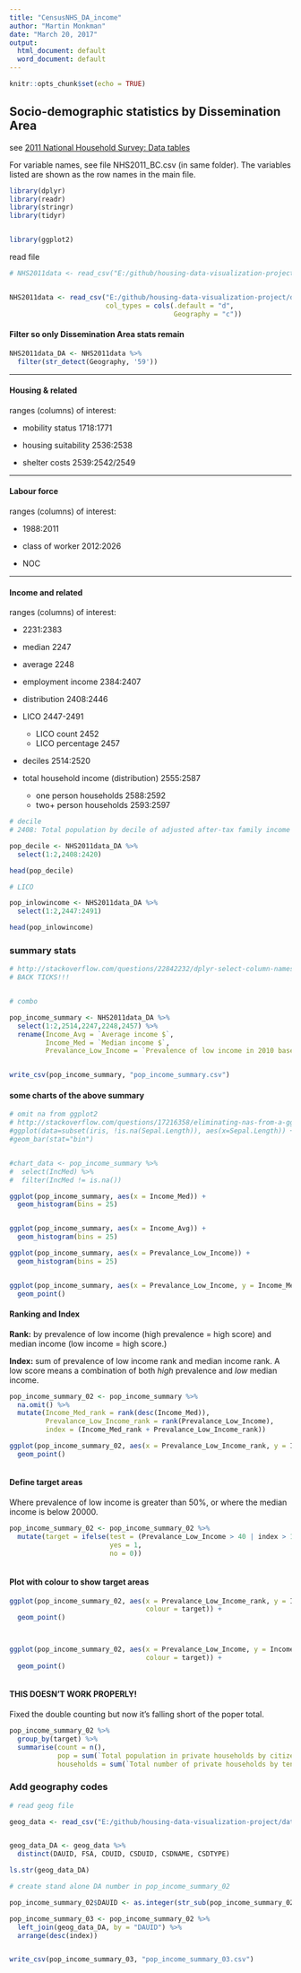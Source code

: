 ```yaml
---
title: "CensusNHS_DA_income"
author: "Martin Monkman"
date: "March 20, 2017"
output:
  html_document: default
  word_document: default
---
```


```r
knitr::opts_chunk$set(echo = TRUE)
```

## Socio-demographic statistics by Dissemination Area

see [2011 National Household Survey: Data tables](http://www12.statcan.gc.ca/nhs-enm/2011/dp-pd/dt-td/Lp-eng.cfm?LANG=E&APATH=3&DETAIL=0&DIM=0&FL=A&FREE=0&GC=0&GID=0&GK=0&GRP=0&PID=0&PRID=0&PTYPE=105277&S=0&SHOWALL=Yes&StartRow=1&SUB=0&Temporal=2013&THEME=98&VID=0&VNAMEE=&VNAMEF=)


For variable names, see file NHS2011_BC.csv (in same folder). The variables listed are shown as the row names in the main file.

```r
library(dplyr)
library(readr)
library(stringr)
library(tidyr)


library(ggplot2)


```



read file

```r

# NHS2011data <- read_csv("E:/github/housing-data-visualization-project/data/R3_SCP_Can_PR_CD_CSD_DA_AllGNRs_withSUPP_BC.csv")


NHS2011data <- read_csv("E:/github/housing-data-visualization-project/data/R3_SCP_Can_PR_CD_CSD_DA_AllGNRs_withSUPP_BC.csv",
                        col_types = cols(.default = "d",
                                         Geography = "c"))


```

#### Filter so only Dissemination Area stats remain

```r

NHS2011data_DA <- NHS2011data %>%
  filter(str_detect(Geography, '59'))


```

---

#### Housing & related

ranges (columns) of interest:

* mobility status  1718:1771

* housing suitability  2536:2538
* shelter costs  2539:2542/2549

---

#### Labour force

ranges (columns) of interest:

* 1988:2011

* class of worker  2012:2026
* NOC  


---

#### Income and related

ranges (columns) of interest:

* 2231:2383

* median 2247
* average 2248

* employment income 2384:2407
* distribution 2408:2446
* LICO 2447-2491
  - LICO count 2452
  - LICO percentage 2457

* deciles  2514:2520
* total household income (distribution)  2555:2587
  - one person households 2588:2592
  - two+ person households 2593:2597



```r



# decile
# 2408: Total population by decile of adjusted after-tax family income

pop_decile <- NHS2011data_DA %>%
  select(1:2,2408:2420)

head(pop_decile)

# LICO

pop_inlowincome <- NHS2011data_DA %>%
  select(1:2,2447:2491)

head(pop_inlowincome)

```


### summary stats


```r

# http://stackoverflow.com/questions/22842232/dplyr-select-column-names-containing-white-space
# BACK TICKS!!!


# combo

pop_income_summary <- NHS2011data_DA %>%
  select(1:2,2514,2247,2248,2457) %>%
  rename(Income_Avg = `Average income $`,
         Income_Med = `Median income $`,
         Prevalance_Low_Income = `Prevalence of low income in 2010 based on after-tax low-income measure %`)


write_csv(pop_income_summary, "pop_income_summary.csv")

```


#### some charts of the above summary

```r

# omit na from ggplot2
# http://stackoverflow.com/questions/17216358/eliminating-nas-from-a-ggplot
#ggplot(data=subset(iris, !is.na(Sepal.Length)), aes(x=Sepal.Length)) + 
#geom_bar(stat="bin")


#chart_data <- pop_income_summary %>%
#  select(IncMed) %>%
#  filter(IncMed != is.na())

ggplot(pop_income_summary, aes(x = Income_Med)) +
  geom_histogram(bins = 25)


ggplot(pop_income_summary, aes(x = Income_Avg)) +
  geom_histogram(bins = 25)

ggplot(pop_income_summary, aes(x = Prevalance_Low_Income)) +
  geom_histogram(bins = 25)


ggplot(pop_income_summary, aes(x = Prevalance_Low_Income, y = Income_Med)) +
  geom_point()

```


#### Ranking and Index

**Rank:** by prevalence of low income (high prevalence = high score) and median income (low income = high score.)

**Index:** sum of prevalence of low income rank and median income rank.
A low score means a combination of both _high_ prevalence and _low_ median income.



```r

pop_income_summary_02 <- pop_income_summary %>%
  na.omit() %>%
  mutate(Income_Med_rank = rank(desc(Income_Med)),
         Prevalance_Low_Income_rank = rank(Prevalance_Low_Income),
         index = (Income_Med_rank + Prevalance_Low_Income_rank))

ggplot(pop_income_summary_02, aes(x = Prevalance_Low_Income_rank, y = Income_Med_rank)) +
  geom_point()



```


#### Define target areas

Where prevalence of low income is greater than 50%, or where the median income is below 20000.

```r

pop_income_summary_02 <- pop_income_summary_02 %>%
  mutate(target = ifelse(test = (Prevalance_Low_Income > 40 | index > 12000),
                         yes = 1, 
                         no = 0))
  


```


#### Plot with colour to show target areas

```r

ggplot(pop_income_summary_02, aes(x = Prevalance_Low_Income_rank, y = Income_Med_rank,
                                  colour = target)) +
  geom_point()



ggplot(pop_income_summary_02, aes(x = Prevalance_Low_Income, y = Income_Med,
                                  colour = target)) +
  geom_point()



```


#### THIS DOESN'T WORK PROPERLY!

Fixed the double counting but now it's falling short of the poper total. 


```r

pop_income_summary_02 %>%
  group_by(target) %>%
  summarise(count = n(),
            pop = sum(`Total population in private households by citizenship`),
            households = sum(`Total number of private households by tenure`))

```



### Add geography codes

```r

# read geog file

geog_data <- read_csv("E:/github/housing-data-visualization-project/data/geography/DB2011_all_translations_adjusted_WithCdCmaAddups.csv")


geog_data_DA <- geog_data %>%
  distinct(DAUID, FSA, CDUID, CSDUID, CSDNAME, CSDTYPE)

ls.str(geog_data_DA)

# create stand alone DA number in pop_income_summary_02

pop_income_summary_02$DAUID <- as.integer(str_sub(pop_income_summary_02$Geography, 1, 8))

pop_income_summary_03 <- pop_income_summary_02 %>% 
  left_join(geog_data_DA, by = "DAUID") %>%
  arrange(desc(index))


write_csv(pop_income_summary_03, "pop_income_summary_03.csv")


```


